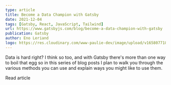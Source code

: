 ```yaml
---
type: article
title: Become a Data Champion with Gatsby
date: 2021-12-04
tags: [Gatsby, React, JavaScript, Tailwind]
url: https://www.gatsbyjs.com/blog/become-a-data-champion-with-gatsby
publication: Gatsby
author: Eno Leriand
logo: https://res.cloudinary.com/www-paulie-dev/image/upload/v1658077182/paulie.dev/Logos/gatsby-logo_dgbkjm.png
---
```


Data is hard right? I think so too, and with Gatsby there's more than one way to boil that egg so in this series of blog
posts I plan to walk you through the various methods you can use and explain ways you might like to use them.

<MarkdownCtaLink href="https://www.gatsbyjs.com/blog/become-a-data-champion-with-gatsby">Read article</MarkdownCtaLink>
